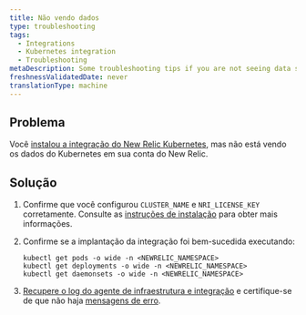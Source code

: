 ```yaml
---
title: Não vendo dados
type: troubleshooting
tags:
  - Integrations
  - Kubernetes integration
  - Troubleshooting
metaDescription: Some troubleshooting tips if you are not seeing data show up for your New Relic Kubernetes integration.
freshnessValidatedDate: never
translationType: machine
---
```


## Problema

Você [instalou a integração do New Relic Kubernetes](/docs/kubernetes-monitoring-integration#install), mas não está vendo os dados do Kubernetes em sua conta do New Relic.

## Solução

1. Confirme que você configurou `CLUSTER_NAME` e `NRI_LICENSE_KEY` corretamente. Consulte as [instruções de instalação](/docs/integrations/host-integrations/host-integrations-list/kubernetes-monitoring-integration#install) para obter mais informações.

2. Confirme se a implantação da integração foi bem-sucedida executando:

   ```
   kubectl get pods -o wide -n <NEWRELIC_NAMESPACE>
   kubectl get deployments -o wide -n <NEWRELIC_NAMESPACE>
   kubectl get daemonsets -o wide -n <NEWRELIC_NAMESPACE>
   ```

3. [Recupere o log do agente de infraestrutura e integração](/docs/integrations/kubernetes-integration/troubleshooting/get-logs-version) e certifique-se de que não haja [mensagens de erro](/docs/integrations/host-integrations/troubleshooting/kubernetes-integration-troubleshooting-error-messages).